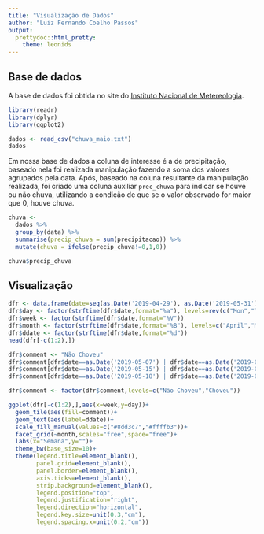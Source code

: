 ```yaml
---
title: "Visualização de Dados"
author: "Luiz Fernando Coelho Passos"
output:
  prettydoc::html_pretty:
    theme: leonids
---
```


## Base de dados

A base de dados foi obtida no site do [Instituto Nacional de Metereologia](http://www.inmet.gov.br/sonabra/pg_dspDadosCodigo_sim.php?QTYyNw==).

```r
library(readr)
library(dplyr)
library(ggplot2)
```

```r
dados <- read_csv("chuva_maio.txt")
dados
```

Em nossa base de dados a coluna de interesse é a de precipitação, baseado nela foi realizada manipulação fazendo a soma dos valores agrupados pela data. Após, baseado na coluna resultante da manipulação realizada, foi criado uma coluna auxiliar `prec_chuva` para indicar se houve ou não chuva, utilizando a condição de que se o valor observado for maior que 0, houve chuva.

```r
chuva <- 
  dados %>% 
  group_by(data) %>% 
  summarise(precip_chuva = sum(precipitacao)) %>% 
  mutate(chuva = ifelse(precip_chuva!=0,1,0))

chuva$precip_chuva
```

## Visualização

```r
dfr <- data.frame(date=seq(as.Date('2019-04-29'), as.Date('2019-05-31'), by=1))
dfr$day <- factor(strftime(dfr$date,format="%a"), levels=rev(c("Mon","Tue","Wed","Thu","Fri","Sat","Sun")))
dfr$week <- factor(strftime(dfr$date,format="%V"))
dfr$month <- factor(strftime(dfr$date,format="%B"), levels=c("April","May"))
dfr$ddate <- factor(strftime(dfr$date,format="%d"))
head(dfr[-c(1:2),])

dfr$comment <- "Não Choveu"
dfr$comment[dfr$date==as.Date('2019-05-07') | dfr$date==as.Date('2019-05-08')] <- "Choveu"
dfr$comment[dfr$date==as.Date('2019-05-15') | dfr$date==as.Date('2019-05-17')] <- "Choveu"
dfr$comment[dfr$date==as.Date('2019-05-18') | dfr$date==as.Date('2019-05-19')] <- "Choveu"

dfr$comment <- factor(dfr$comment,levels=c("Não Choveu","Choveu"))

ggplot(dfr[-c(1:2),],aes(x=week,y=day))+
  geom_tile(aes(fill=comment))+
  geom_text(aes(label=ddate))+
  scale_fill_manual(values=c("#8dd3c7","#ffffb3"))+
  facet_grid(~month,scales="free",space="free")+
  labs(x="Semana",y="")+
  theme_bw(base_size=10)+
  theme(legend.title=element_blank(),
        panel.grid=element_blank(),
        panel.border=element_blank(),
        axis.ticks=element_blank(),
        strip.background=element_blank(),
        legend.position="top",
        legend.justification="right",
        legend.direction="horizontal",
        legend.key.size=unit(0.3,"cm"),
        legend.spacing.x=unit(0.2,"cm"))
```


